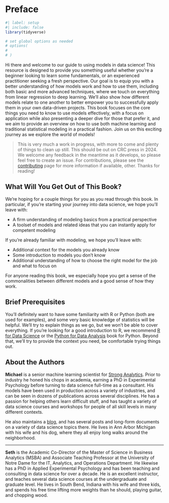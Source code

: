 # Preface {.unnumbered #sec-preface}



```r
#| label: setup
#| include: false
library(tidyverse)

# set global options as needed
# options(
#     
# )

```

<!-- TODO: Quarto bug prints this twice in ToC; tried various header tricks to no avail. Also, not unnumbered by default for krantz.cls. -->

Hi there and welcome to our guide to using models in data science! This resource is designed to provide you something useful whether you're a beginner looking to learn some fundamentals, or an experienced practitioner seeking a fresh perspective. Our goal is to equip you with a better understanding of how models work and how to use them, including both basic and more advanced techniques, where we touch on everything from linear regression to deep learning. We'll also show how different models relate to one another to better empower you to successfully apply them in your own data-driven projects. This book focuses on the core things you need to know to use models effectively, with a focus on application while also presenting a deeper dive for those that prefer it, and we aim to provide an overview on how to use both machine learning and traditional statistical modeling in a practical fashion.  Join us on this exciting journey as we explore the world of models!

>This is very much a work in progress, with more to come and plenty of things to clean up still.  This should be out on CRC press in 2024. We welcome any feedback in the meantime as it develops, so please feel free to create an issue. For contributions, please see the [contributing](CONTRIBUTING.md) page for more information if available, other. Thanks for reading!

## What Will You Get Out of This Book?

We're hoping for a couple things for you as you read through this book. In particular, if you're starting your journey into data science, we hope you'll leave with:

- A firm understanding of modeling basics from a practical perspective
- A toolset of models and related ideas that you can instantly apply for competent modeling

If you're already familiar with modeling, we hope you'll leave with:

- Additional context for the models you already know
- Some introduction to models you don't know
- Additional understanding of how to choose the right model for the job and what to focus on

For anyone reading this book, we especially hope you get a sense of the commonalities between different models and a good sense of how they work.


## Brief Prerequisites

You'll definitely want to have some familiarity with R or Python (both are used for examples), and some very basic knowledge of statistics will be helpful. We'll try to explain things as we go, but we won't be able to cover everything. If you're looking for a good introduction to R, we recommend [R for Data Science](https://r4ds.had.co.nz/) or the [Python for Data Analysis](https://wesmckinney.com/book/) book for Python. Beyond that, we'll try to provide the context you need, be comfortable trying things out. 




## About the Authors

**Michael** is a senior machine learning scientist for [Strong Analytics](https://strong.io). Prior to industry he honed his chops in academia, earning a PhD in Experimental Psychology before turning to data science full-time as a consultant. His models have been used in production across a variety of industries, and can be seen in dozens of publications across several disciplines. He has a passion for helping others learn difficult stuff, and has taught a variety of data science courses and workshops for people of all skill levels in many different contexts. 

He also maintains a [blog](https://m-clark.github.io), and has several posts and long-form documents on a variety of data science topics there. He lives in Ann Arbor Michigan with his wife and his dog, where they all enjoy long walks around the neighborhood.

<!-- TODO: Add pix -->
<!-- ![](img/me_for_web.jpeg){width=1in} -->

---

**Seth** is the Academic Co-Director of the Master of Science in Business Analytics (MSBA) and Associate Teaching Professor at the University of Notre Dame for the IT, Analytics, and Operations Department. He likewise has a PhD in Applied Experimental Psychology and has been teaching and consulting in data science for over a decade. He is an excellent instructor, and teaches several data science courses at the undergraduate and graduate level. He lives in South Bend, Indiana with his wife and three kids, and spends his free time lifting more weights than he should, playing guitar, and chopping wood.

<!-- ![Seth](img/seth.png){width=1in} -->

<!-- © 2024 by the authors. Web-version is CC-BY-NC-SA. -->